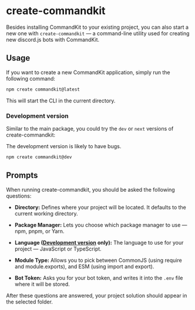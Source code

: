 
# create-commandkit

Besides installing CommandKit to your existing project, you can also start a new one with `create-commandkit` — a command-line utility used for creating new discord.js bots with CommandKit.

## Usage

If you want to create a new CommandKit application, simply run the following command:

```sh copy
npm create commandkit@latest
```

This will start the CLI in the current directory.

### Development version

Similar to the main package, you could try the `dev` or `next` versions of create-commandkit:

<Callout type="warning">
  The development version is likely to have bugs.
</Callout>

```sh copy
npm create commandkit@dev
```

## Prompts

When running create-commandkit, you should be asked the following questions:

- **Directory:** Defines where your project will be located. It defaults to the current working directory.

- **Package Manager:** Lets you choose which package manager to use — npm, pnpm, or Yarn.

- **Language ([Development version](/guide/create-commandkit#development-version) only):** The language to use for your project — JavaScript or TypeScript.

- **Module Type:** Allows you to pick between CommonJS (using require and module.exports), and ESM (using import and export).

- **Bot Token:** Asks you for your bot token, and writes it into the `.env` file where it will be stored.

After these questions are answered, your project solution should appear in the selected folder.
